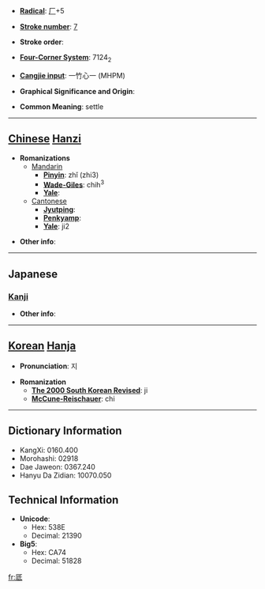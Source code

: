 * '''[[Wiktionary:Chinese radical index| Radical]]''': [[Wiktionary:Chinese radical index 厂|厂]]+5

* '''[[Wiktionary:Chinese total strokes index|Stroke number]]''': [[Wiktionary:Chinese total strokes index 7|7]]

* '''Stroke order''': 

* '''[[Wiktionary:Chinese four corner index|Four-Corner System]]''': 7124<sub>2</sub>

* '''[[Wiktionary:Chinese Cangjie index|Cangjie input]]''': 一竹心一 (MHPM)

* '''Graphical Significance and Origin''': 

* '''Common Meaning''': settle

----

== [[Chinese]] [[Hanzi]] ==

* '''Romanizations'''
** [[Mandarin]]
*** '''[[Pinyin]]''': zhǐ (zhi3)
*** '''[[Wade-Giles]]''': chih<sup>3</sup>
*** '''[[Yale]]''': 
**[[Cantonese]]
***'''[[Jyutping]]''':
***'''[[Penkyamp]]''': 
***'''[[Yale]]''': ji2

* '''Other info''': 

----

==Japanese==
===[[Kanji]]===
{{kanji|on readings=[[し]] (shi), [[きい]] (kii), [[とう]] (tō), [[てい]] (tei), [[ち]] (chi)
|kun readings=[[と]] (to), [[みがく]] (migaku), [[たいらにする]] (tairanisuru)
}}

* '''Other info''':  

----

== [[Korean]] [[Hanja]] ==

* '''Pronunciation''': 지

* '''Romanization'''
** '''[[The 2000 South Korean Revised Romanization|The 2000 South Korean Revised]]''': ji
** '''[[McCune-Reischauer]]''': chi

----

== Dictionary Information ==

* KangXi: 0160.400
* Morohashi: 02918
* Dae Jaweon: 0367.240
* Hanyu Da Zidian: 10070.050

== Technical Information ==

* '''Unicode''':
** Hex: 538E
** Decimal: 21390
* '''Big5''':
** Hex: CA74
** Decimal: 51828

[[fr:厎]]